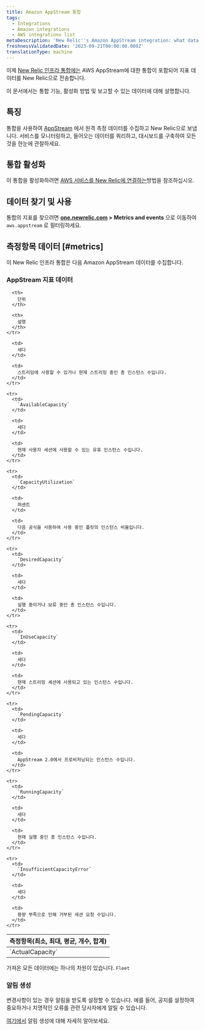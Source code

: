 ```yaml
---
title: Amazon AppStream 통합
tags:
  - Integrations
  - Amazon integrations
  - AWS integrations list
metaDescription: 'New Relic''s Amazon AppStream integration: what data it reports and how to enable it.'
freshnessValidatedDate: '2023-09-21T00:00:00.000Z'
translationType: machine
---
```


이제 [New Relic 인프라 통합에는](/docs/infrastructure/integrations-getting-started/getting-started/introduction-infrastructure-integrations) AWS AppStream에 대한 통합이 포함되어 지표 데이터를 New Relic으로 전송합니다.

이 문서에서는 통합 기능, 활성화 방법 및 보고할 수 있는 데이터에 대해 설명합니다.

## 특징

통합을 사용하여 [AppStream](https://aws.amazon.com/appstream/) 에서 원격 측정 데이터를 수집하고 New Relic으로 보냅니다. 서비스를 모니터링하고, 들어오는 데이터를 쿼리하고, 대시보드를 구축하여 모든 것을 한눈에 관찰하세요.

## 통합 활성화

이 통합을 활성화하려면 [AWS 서비스를 New Relic에 연결하는](/docs/infrastructure/amazon-integrations/connect/aws-metric-stream-setup/)방법을 참조하십시오.

## 데이터 찾기 및 사용

통합의 지표를 찾으려면 <DNT>**[one.newrelic.com](https://one.newrelic.com/all-capabilities) > Metrics and events**</DNT> 으로 이동하여 `aws.appstream` 로 필터링하세요.

## 측정항목 데이터 [#metrics]

이 New Relic 인프라 통합은 다음 Amazon AppStream 데이터를 수집합니다.

### AppStream 지표 데이터

<table>
  <thead>
    <tr>
      <th style={{ width: "220px" }}>
        측정항목(최소, 최대, 평균, 개수, 합계)
      </th>

      <th>
        단위
      </th>

      <th>
        설명
      </th>
    </tr>
  </thead>

  <tbody>
    <tr>
      <td>
        `ActualCapacity`
      </td>

      <td>
        세다
      </td>

      <td>
        스트리밍에 사용할 수 있거나 현재 스트리밍 중인 총 인스턴스 수입니다.
      </td>
    </tr>

    <tr>
      <td>
        `AvailableCapacity`
      </td>

      <td>
        세다
      </td>

      <td>
        현재 사용자 세션에 사용할 수 있는 유휴 인스턴스 수입니다.
      </td>
    </tr>

    <tr>
      <td>
        `CapacityUtilization`
      </td>

      <td>
        퍼센트
      </td>

      <td>
        다음 공식을 사용하여 사용 중인 플릿의 인스턴스 비율입니다.
      </td>
    </tr>

    <tr>
      <td>
        `DesiredCapacity`
      </td>

      <td>
        세다
      </td>

      <td>
        실행 중이거나 보류 중인 총 인스턴스 수입니다.
      </td>
    </tr>

    <tr>
      <td>
        `InUseCapacity`
      </td>

      <td>
        세다
      </td>

      <td>
        현재 스트리밍 세션에 사용되고 있는 인스턴스 수입니다.
      </td>
    </tr>

    <tr>
      <td>
        `PendingCapacity`
      </td>

      <td>
        세다
      </td>

      <td>
        AppStream 2.0에서 프로비저닝되는 인스턴스 수입니다.
      </td>
    </tr>

    <tr>
      <td>
        `RunningCapacity`
      </td>

      <td>
        세다
      </td>

      <td>
        현재 실행 중인 총 인스턴스 수입니다.
      </td>
    </tr>

    <tr>
      <td>
        `InsufficientCapacityError`
      </td>

      <td>
        세다
      </td>

      <td>
        용량 부족으로 인해 거부된 세션 요청 수입니다.
      </td>
    </tr>
  </tbody>
</table>

가져온 모든 데이터에는 하나의 차원이 있습니다. `Fleet`

### 알림 생성

변경사항이 있는 경우 알림을 받도록 <InlinePopover type="alerts"/>설정할 수 있습니다. 예를 들어, 공지를 설정하여 중요하거나 치명적인 오류를 관련 당사자에게 알릴 수 있습니다.

[여기에서](/docs/alerts-applied-intelligence/new-relic-alerts/learn-alerts/introduction-alerts/) 알림 생성에 대해 자세히 알아보세요.
